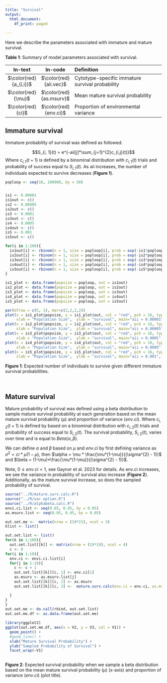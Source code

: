 ```yaml
---
title: "Survival"
output:
  html_document:
    df_print: paged
 
---
```


Here we describe the parameters associated with immature and mature survival.

**Table 1**: Summary of model parameters associated with survival.


| In-text | In-code |    Definition        | 
|:--------:|:--------:|:-------------------------------------|
|$\color{red}{a_{i,i}}$ |$\color{red}{aii.vec}$ | Cytotype-specific immature survival probability 	|
|$\color{red}{\mu}$ | $\color{red}{as.msurv}$	| Mean mature survival probability 	|
|$\color{red}{ci}$| $\color{red}{env.ci}$		| Proportion of environmental variance|
                                                                

## Immature survival  

Immature probability of survival was defined as followed:
     
$$S_{i, 1}(t) = e^{-aii[j]*\sum_{j=1}^{2}c_{i,j}(t)}$$
Where $c_{i, 1}(t + 1)$ is defined by a binominal distribution with $c_{i,1}(t)$ trials and probability of success equal to $S_{i,1}(t)$. As aii increases, the number of individuals expected to survive decreases (**Figure 1**).   


```r
poploop <- seq(10, 100000, by = 50)


is1 <- 0.00001
is1out <- c()
is2 <- 0.00005
is2out <- c()
is3 <- 0.0001
is3out <- c()
is4 <- 0.0005
is4out <- c()
is5 <- 0.001
is5out <- c()

for(i in 1:200){
  is1out[i] <- rbinom(n = 1, size = poploop[i], prob = exp(-is1*poploop[i]))
  is2out[i] <- rbinom(n = 1, size = poploop[i], prob = exp(-is2*poploop[i]))
  is3out[i] <- rbinom(n = 1, size = poploop[i], prob = exp(-is3*poploop[i]))
  is4out[i] <- rbinom(n = 1, size = poploop[i], prob = exp(-is4*poploop[i]))
  is5out[i] <- rbinom(n = 1, size = poploop[i], prob = exp(-is5*poploop[i]))
}

is1_plot <- data.frame(popsize = poploop, out = is1out)
is2_plot <- data.frame(popsize = poploop, out = is2out)
is3_plot <- data.frame(popsize = poploop, out = is3out)
is4_plot <- data.frame(popsize = poploop, out = is4out)
is5_plot <- data.frame(popsize = poploop, out = is5out)

par(mfrow = c(5, 1), mar=c(2,2,2,2))
plot(x = is1_plot$popsize, y = is1_plot$out, col = "red", pch = 16, type = "b",
     xlab = "Population Size",  ylab = "survival", main="aii = 0.00001", xlim = c(0, 100050), ylim = c(0, 10000))
plot(x = is2_plot$popsize, y = is2_plot$out, col = "red", pch = 16, type = "b",
     xlab = "Population Size",  ylab = "survival", main="aii = 0.00005", xlim = c(0, 100050), ylim = c(0, 10000))
plot(x = is3_plot$popsize, y = is3_plot$out, col = "red", pch = 16, type = "b",
     xlab = "Population Size",  ylab = "survival", main="aii = 0.0001", xlim = c(0, 100050), ylim = c(0, 10000))
plot(x = is4_plot$popsize, y = is4_plot$out, col = "red", pch = 16, type = "b",
     xlab = "Population Size",  ylab = "survival", main="aii = 0.0005", xlim = c(0, 100050), ylim = c(0, 10000))
plot(x = is5_plot$popsize, y = is5_plot$out, col = "red", pch = 16, type = "b",
     xlab = "Population Size",  ylab = "survival", main="aii = 0.001", xlim = c(0, 100050), ylim = c(0, 10000))


```
**Figure 1**: Expected number of individuals to survive given different immature survival probabilities.

<br>

## Mature survival   
Mature probability of survival was defined using a beta distribution to sample mature survival probability at each generation based on the mean mature survival probability ($\mu$) and  proportion of variance ($env.ci$). Where $c_{i, 2}(t + 1)$ is defined by based on a binominal distribution with $c_{i,2}(t)$ trials and probability of success equal to $S_{i,2}(t)$. The survival probability, $S_{i,2}(t)$, varies over time and is equal to $Beta(\alpha, \beta)$. 

We can define $\alpha$ and $\beta$ based on $\mu$ and $env.ci$ by first defining variance as $\sigma^{2} = ci*\mu(1-\mu)$, then $\alpha = \mu * \frac{\mu*(1-\mu)}{(\sigma^{2} - 1)}$ and $\beta = (1-\mu)*\frac{\mu*(1-\mu)}{(\sigma^{2} - 1)}$. 

Note,  $0 \le env.ci < 1$, see Gaynor et al. 2023 for details. As env.ci increases, we see the variance in probability of survival also increase (**Figure 2**). Additionally, as the mature survival increase, so does the sampled probability of survival.
  

```r
source("../R/mature.surv.calc.R")
source("../R/var.option.R")
source("../R/alphabeta.calc.R")
envi.ci.list <- seq(0.05, 0.95, by = 0.05) 
as.msurv.list <- seq(0.05, 0.95, by = 0.05)

out.set.me <-  matrix(nrow = (19*21), ncol = 3)
klist <- list()

out.set.list <- list()
for(k in 1:100){
  out.set.list[[k]] <- matrix(nrow = (19*19), ncol = 4)
  c <- 0
for(i in 1:19){
  env.ci <- envi.ci.list[i]
  for(j in 1:19){
    c <- c + 1
    out.set.list[[k]][c, 1] <- env.ci[1]
    as.msurv <- as.msurv.list[j]
    out.set.list[[k]][c, 2] <- as.msurv
    out.set.list[[k]][c, 3] <-  mature.surv.calc(env.ci = env.ci, as.msurv = as.msurv)

  }
}
}
out.set.me <- do.call(rbind, out.set.list)
out.set.me.df <- as.data.frame(out.set.me)

library(ggplot2)
ggplot(out.set.me.df, aes(x = V2, y = V3, col = V1)) +
  geom_point() +
  #geom_line() +
  xlab("Mature Survival Probability") +
  ylab("Sampled Probability of Survival") +
  facet_wrap(~V1)
  

```
**Figure 2**: Expected survival probability when we sample a beta distribution based on the mean mature survival probability ($\mu$) (x-axis) and  proportion of variance ($env.ci$) (plot title).


